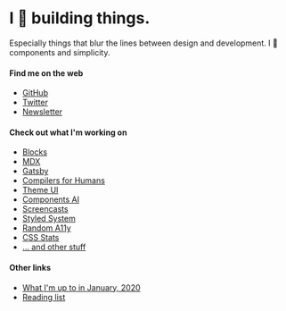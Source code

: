 
# I 🖤 building things.

Especially things that blur the lines between design and development. I 🖤 components and simplicity.

#### Find me on the web

- [GitHub][gh]
- [Twitter][tw]
- [Newsletter](/newsletter)

#### Check out what I'm working on

- [Blocks](https://blocks-ui.com)
- [MDX][mdx]
- [Gatsby][gatsby]
- [Compilers for Humans](https://compilersforhumans.com)
- [Theme UI](https://theme-ui.com)
- [Components AI](https://components.ai)
- [Screencasts](/video)
- [Styled System][sys]
- [Random A11y][rand]
- [CSS Stats][css]
- [... and other stuff][gh]

#### Other links

- [What I'm up to in January, 2020](/now)
- [Reading list](/reading/2020)

[gh]: https://github.com/johno
[tw]: https://twitter.com/4lpine
[gatsby]: https://gatsbyjs.org
[mdx]: https://github.com/mdx-js/mdx
[kit]: https://github.com/c8r/kit
[x0]: https://github.com/c8r/x0
[sys]: https://github.com/jxnblk/styled-system
[std]: https://github.com/standard-components
[rand]: https://github.com/johno/random-a11y
[css]: https://cssstats.com
